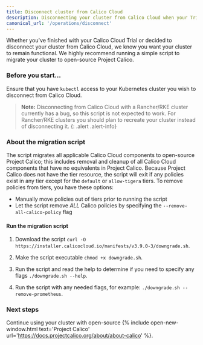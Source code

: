 ```yaml
---
title: Disconnect cluster from Calico Cloud
description: Disconnecting your cluster from Calico Cloud when your Trial is completed.
canonical_url: '/operations/disconnect'
---
```


Whether you've finished with your Calico Cloud Trial or decided to disconnect your cluster from
Calico Cloud, we know you want your cluster to remain functional. We highly recommend running
a simple script to migrate your cluster to open-source Project Calico.

### Before you start...

Ensure that you have `kubectl` access to your Kubernetes cluster you wish to disconnect from Calico Cloud.

>**Note:** Disconnecting from Calico Cloud with a Rancher/RKE cluster currently has a bug, so this script is not expected to work. For Rancher/RKE clusters you should plan to recreate your cluster instead of disconnecting it.
{: .alert .alert-info}

### About the migration script

The script migrates all applicable Calico Cloud components to open-source Project Calico; this includes
removal and cleanup of all Calico Cloud components that have no equivalents in Project Calico.
Because Project Calico does not have the tier resource, the script will exit if any policies
exist in any tier except for the `default` or `allow-tigera` tiers.
To remove policies from tiers, you have these options:
* Manually move policies out of tiers prior to running the script
* Let the script remove *ALL* Calico policies by specifying the `--remove-all-calico-policy` flag

#### Run the migration script

1. Download the script `curl -O https://installer.calicocloud.io/manifests/v3.9.0-3/downgrade.sh`.

1. Make the script executable `chmod +x downgrade.sh`.

1. Run the script and read the help to determine if you need to specify any flags `./downgrade.sh --help`.

1. Run the script with any needed flags, for example: `./downgrade.sh --remove-prometheus`.

### Next steps

Continue using your cluster with open-source {% include open-new-window.html text='Project Calico' url='https://docs.projectcalico.org/about/about-calico' %}.
